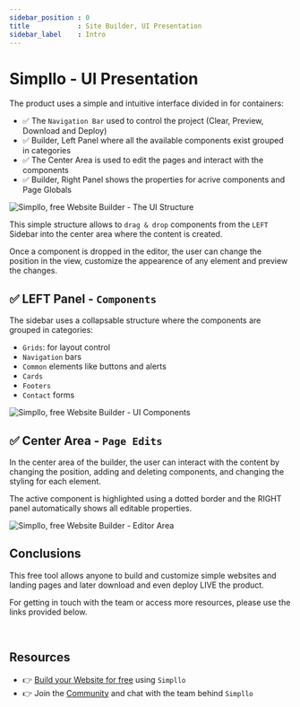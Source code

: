 ```yaml
---
sidebar_position : 0
title            : Site Builder, UI Presentation
sidebar_label    : Intro
---
```


# Simpllo - UI Presentation

The product uses a simple and intuitive interface divided in for containers:

- ✅ The `Navigation Bar` used to control the project (Clear, Preview, Download and Deploy)
- ✅ Builder, Left Panel where all the available components exist grouped in categories 
- ✅ The Center Area is used to edit the pages and interact with the components
- ✅ Builder, Right Panel shows the properties for acrive components and Page Globals

![Simpllo, free Website Builder - The UI Structure](https://github.com/app-generator/dummy/assets/51070104/05fdc20c-c5f6-489d-80e6-fe91f29a6a3c)

This simple structure allows to `drag & drop` components from the `LEFT` Sidebar into the center area where the content is created. 

Once a component is dropped in the editor, the user can change the position in the view, customize the appearence of any element and preview the changes. 

## ✅ LEFT Panel - `Components`

The sidebar uses a collapsable structure where the components are grouped in categories: 

- `Grids`: for layout control 
- `Navigation` bars
- `Common` elements like buttons and alerts
- `Cards` 
- `Footers`  
- `Contact` forms  

![Simpllo, free Website Builder - UI Components](https://github.com/app-generator/dummy/assets/51070104/8ff31359-a993-434f-8ffb-bf4dbbb5b6fe)

## ✅ Center Area - `Page Edits`

In the center area of the builder, the user can interact with the content by changing the position, adding and deleting components, and changing the styling for each element. 

The active component is highlighted using a dotted border and the RIGHT panel automatically shows all editable properties.

![Simpllo, free Website Builder - Editor Area](https://github.com/app-generator/dummy/assets/51070104/91059dee-34de-49fa-98d8-0450ff716ca8)

## Conclusions

This free tool allows anyone to build and customize simple websites and landing pages and later download and even deploy LIVE the product.

For getting in touch with the team or access more resources, please use the links provided below. 

<br />

## Resources

- 👉 [Build your Website for free](https://www.simpllo.com/) using `Simpllo`
- 👉 Join the [Community](https://youtu.be/mxQWwhEF21s) and chat with the team behind `Simpllo`
